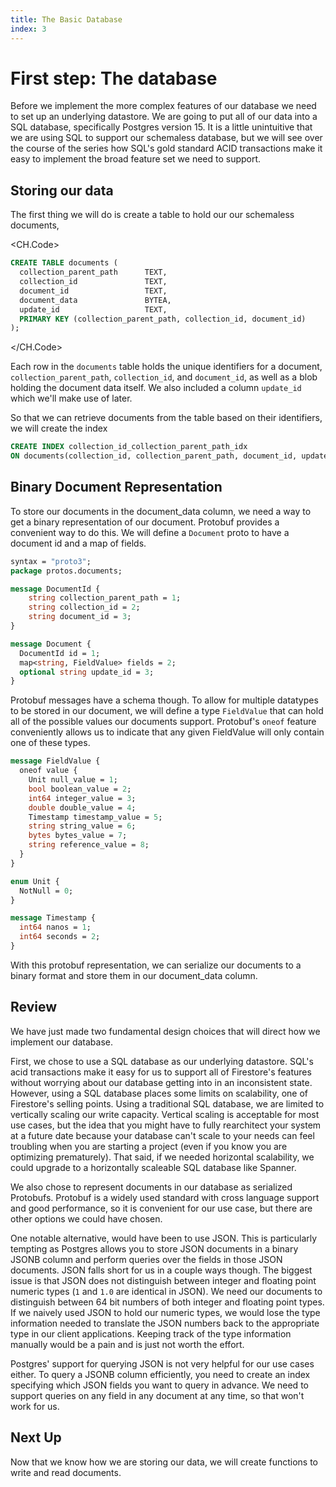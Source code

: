 ```yaml
---
title: The Basic Database
index: 3
---
```

# First step: The database

Before we implement the more complex features of our database we need to set up
an underlying datastore. We are going to put all of our data into a SQL
database, specifically Postgres version 15. It is a little unintuitive that we
are using SQL to support our schemaless database, but we will see over the course
of the series how SQL's gold standard ACID transactions make it easy to implement 
the broad feature set we need to support.

## Storing our data

The first thing we will do is create a table to hold our our schemaless
documents,

<CH.Code>

```sql 5
CREATE TABLE documents (
  collection_parent_path      TEXT,
  collection_id               TEXT,
  document_id                 TEXT,
  document_data               BYTEA,
  update_id                   TEXT,
  PRIMARY KEY (collection_parent_path, collection_id, document_id)
);
```

</CH.Code>

Each row in the `documents` table holds the unique identifiers for a document,
`collection_parent_path`, `collection_id`, and `document_id`, as well as a blob
holding the document data itself. We also included a column `update_id` which
we'll make use of later.

So that we can retrieve documents from the table based on their identifiers, we
will create the index

```sql
CREATE INDEX collection_id_collection_parent_path_idx
ON documents(collection_id, collection_parent_path, document_id, update_id);
```

## Binary Document Representation

To store our documents in the document_data column, we need a way to get a
binary representation of our document. Protobuf provides a convenient way to do
this. We will define a `Document` proto to have a document id and a map of fields.

```proto
syntax = "proto3";
package protos.documents;

message DocumentId {
    string collection_parent_path = 1;
    string collection_id = 2;
    string document_id = 3;
}

message Document {
  DocumentId id = 1;
  map<string, FieldValue> fields = 2;
  optional string update_id = 3;
}
```

Protobuf messages have a schema though. To allow for multiple datatypes to be
stored in our document, we will define a type `FieldValue` that can hold all of
the possible values our documents support. Protobuf's `oneof` feature
conveniently allows us to indicate that any given FieldValue will only contain
one of these types.

```proto
message FieldValue {
  oneof value {
    Unit null_value = 1;
    bool boolean_value = 2;
    int64 integer_value = 3;
    double double_value = 4;
    Timestamp timestamp_value = 5;
    string string_value = 6;
    bytes bytes_value = 7;
    string reference_value = 8;
  }
}

enum Unit {
  NotNull = 0;
}

message Timestamp {
  int64 nanos = 1;
  int64 seconds = 2;
}
```

With this protobuf representation, we can serialize our documents to a binary
format and store them in our document_data column. 

## Review

We have just made two fundamental design choices that will direct how we
implement our database.

First, we chose to use a SQL database as our underlying datastore. SQL's acid
transactions make it easy for us to support all of Firestore's features without
worrying about our database getting into in an inconsistent state. However,
using a SQL database places some limits on scalability, one of
Firestore's selling points. Using a traditional SQL database, we are limited to
vertically scaling our write capacity. Vertical scaling is acceptable for most use
cases, but the idea that you might have to fully rearchitect your system at a
future date because your database can't scale to your needs can feel troubling
when you are starting a project (even if you know you are optimizing
prematurely). That said, if we needed horizontal scalability, we could upgrade to a
horizontally scaleable SQL database like Spanner.

We also chose to represent documents in our database as serialized Protobufs.
Protobuf is a widely used standard with cross language support and good
performance, so it is convenient for our use case, but there are other options
we could have chosen.

One notable alternative, would have been to use JSON. This is particularly
tempting as Postgres allows you to store JSON documents in a binary JSONB column
and perform queries over the fields in those JSON documents. JSON falls short
for us in a couple ways though. The biggest issue is that JSON does not
distinguish between integer and floating point numeric types (`1` and `1.0` are
identical in JSON). We need our documents to distinguish between 64 bit numbers
of both integer and floating point types. If we naively used JSON to hold our
numeric types, we would lose the type information needed to translate the JSON
numbers back to the appropriate type in our client applications. Keeping track
of the type information manually would be a pain and is just not worth the
effort.

Postgres' support for querying JSON is not very helpful for our use cases
either. To query a JSONB column efficiently, you need to create an index
specifying which JSON fields you want to query in advance. We need to support
queries on any field in any document at any time, so that won't work for us.

## Next Up

Now that we know how we are storing our data, we will create functions to write
and read documents.
